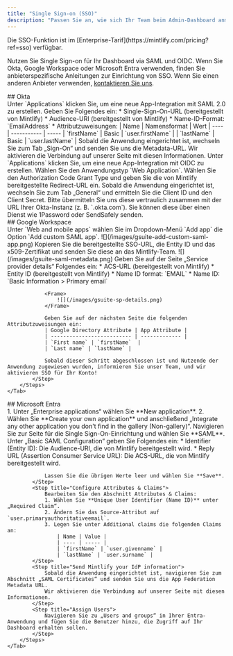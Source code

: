 ```yaml
---
title: "Single Sign-on (SSO)"
description: "Passen Sie an, wie sich Ihr Team beim Admin-Dashboard anmelden kann"
---
```


<Info>
  Die SSO-Funktion ist im [Enterprise-Tarif](https://mintlify.com/pricing?ref=sso) verfügbar.
</Info>

Nutzen Sie Single Sign-on für Ihr Dashboard via SAML und OIDC. Wenn Sie Okta, Google Workspace oder Microsoft Entra verwenden, finden Sie anbieterspezifische Anleitungen zur Einrichtung von SSO. Wenn Sie einen anderen Anbieter verwenden, [kontaktieren Sie uns](mailto:support@mintlify.com).

<div id="okta">
  ## Okta
</div>

<Tabs>
    <Tab title="SAML">
        <Steps>
            <Step title="Create an application">
                Unter `Applications` klicken Sie, um eine neue App-Integration mit SAML 2.0 zu erstellen.
            </Step>
            <Step title="Configure integration">
                Geben Sie Folgendes ein:
                * Single-Sign-On-URL (bereitgestellt von Mintlify)
                * Audience-URI (bereitgestellt von Mintlify)
                * Name-ID-Format: `EmailAddress`
                * Attributzuweisungen:
                    | Name | Namensformat | Wert
                    | ---- | ----------- | -----
                    | `firstName` | Basic | `user.firstName` |
                    | `lastName` | Basic | `user.lastName` |
            </Step>
            <Step title="Send us your IdP information">
                Sobald die Anwendung eingerichtet ist, wechseln Sie zum Tab „Sign-On“ und senden Sie uns die Metadata-URL.
                Wir aktivieren die Verbindung auf unserer Seite mit diesen Informationen.
            </Step>
        </Steps>
    </Tab>
    <Tab title="OIDC">
        <Steps>
            <Step title="Create an application">
                Unter `Applications` klicken Sie, um eine neue App-Integration mit OIDC zu erstellen.
                Wählen Sie den Anwendungstyp `Web Application`.
            </Step>
            <Step title="Configure integration">
                Wählen Sie den Authorization Code Grant Type und geben Sie die von Mintlify bereitgestellte Redirect-URL ein.
            </Step>
            <Step title="Send us your IdP information">
                Sobald die Anwendung eingerichtet ist, wechseln Sie zum Tab „General“ und ermitteln Sie die Client ID und den Client Secret.
                Bitte übermitteln Sie uns diese vertraulich zusammen mit der URL Ihrer Okta-Instanz (z. B. `<your-tenant-name>.okta.com`). Sie können diese über einen Dienst wie 1Password oder SendSafely senden.
            </Step>
        </Steps>
    </Tab>
</Tabs>

<div id="google-workspace">
  ## Google Workspace
</div>

<Tabs>
    <Tab title="SAML">
        <Steps>
            <Step title="Anwendung erstellen">
                Unter `Web and mobile apps` wählen Sie im Dropdown-Menü `Add app` die Option `Add custom SAML app`.  
                <Frame>
                    ![](/images/gsuite-add-custom-saml-app.png)
                </Frame>              
            </Step>
            <Step title="Senden Sie uns Ihre IdP-Informationen">
                Kopieren Sie die bereitgestellte SSO-URL, die Entity ID und das x509-Zertifikat und senden Sie diese an das Mintlify-Team.
                <Frame>
                    ![](/images/gsuite-saml-metadata.png)                    
                </Frame>
            </Step>
            <Step title="Integration konfigurieren">
                Geben Sie auf der Seite „Service provider details“ Folgendes ein:
                * ACS-URL (bereitgestellt von Mintlify)
                * Entity ID (bereitgestellt von Mintlify)
                * Name ID format: `EMAIL`
                * Name ID: `Basic Information > Primary email`

                <Frame>
                    ![](/images/gsuite-sp-details.png)
                </Frame>

                Geben Sie auf der nächsten Seite die folgenden Attributzuweisungen ein:
                | Google Directory Attribute | App Attribute |
                | -------------------------- | ------------- |
                | `First name` | `firstName`  |
                | `Last name` | `lastName` |

                Sobald dieser Schritt abgeschlossen ist und Nutzende der Anwendung zugewiesen wurden, informieren Sie unser Team, und wir aktivieren SSO für Ihr Konto!
            </Step>
        </Steps>
    </Tab>
</Tabs>

<div id="microsoft-entra">
  ## Microsoft Entra
</div>

<Tabs>
    <Tab title="SAML">
        <Steps>
            <Step title="Create an application">
                1. Unter „Enterprise applications“ wählen Sie **New application**.
                2. Wählen Sie **Create your own application** und anschließend „Integrate any other application you don't find in the gallery (Non-gallery)“.
            </Step>
            <Step title="Configure SAML">
                Navigieren Sie zur Seite für die Single Sign-On-Einrichtung und wählen Sie **SAML**. Unter „Basic SAML Configuration“ geben Sie Folgendes ein:
                * Identifier (Entity ID): Die Audience-URI, die von Mintlify bereitgestellt wird.
                * Reply URL (Assertion Consumer Service URL): Die ACS-URL, die von Mintlify bereitgestellt wird.
                
                Lassen Sie die übrigen Werte leer und wählen Sie **Save**.
            </Step>
            <Step title="Configure Attributes & Claims">
                Bearbeiten Sie den Abschnitt Attributes & Claims:
                1. Wählen Sie **Unique User Identifier (Name ID)** unter „Required Claim“.
                2. Ändern Sie das Source-Attribut auf `user.primaryauthoritativeemail`.
                3. Legen Sie unter Additional claims die folgenden Claims an:
                    | Name | Value |
                    | ---- | ----- |
                    | `firstName` | `user.givenname` |
                    | `lastName` | `user.surname` |
            </Step>
            <Step title="Send Mintlify your IdP information">
                Sobald die Anwendung eingerichtet ist, navigieren Sie zum Abschnitt „SAML Certificates“ und senden Sie uns die App Federation Metadata URL.
                Wir aktivieren die Verbindung auf unserer Seite mit diesen Informationen.
            </Step>
            <Step title="Assign Users">
                Navigieren Sie zu „Users and groups“ in Ihrer Entra-Anwendung und fügen Sie die Benutzer hinzu, die Zugriff auf Ihr Dashboard erhalten sollen.
            </Step>
        </Steps>
    </Tab>
</Tabs>